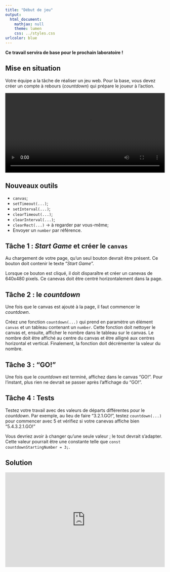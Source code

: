 ```yaml
---
title: "Début de jeu"
output:
  html_document:
    mathjax: null
    theme: lumen
    css: ../styles.css
urlcolor: blue
---
```


**Ce travail servira de base pour le prochain laboratoire !**

## Mise en situation
Votre équipe a la tâche de réaliser un jeu web. Pour la base, vous devez créer un compte à rebours (_countdown_) qui prépare le joueur à l'action.

<video controls width="100%">
  <source src="3.mp4" type="video/mp4">
</video>

## Nouveaux outils

* `canvas`;
* `setTimeout(...)`;
* `setInterval(...)`;
* `clearTimeout(...)`;
* `clearInterval(...)`;
* `clearRect(...)` → à regarder par vous-même;
* Envoyer un `number` par référence.

## Tâche 1 : _Start Game_ et créer le `canvas`
Au chargement de votre page, qu'un seul bouton devrait être présent. Ce bouton doit contenir le texte "_Start Game_".

Lorsque ce bouton est cliqué, il doit disparaître et créer un canevas de 640x480 pixels. Ce canevas doit être centré horizontalement dans la page.

## Tâche 2 : le _countdown_
Une fois que le canvas est ajouté à la page, il faut commencer le _countdown_.

Créez une fonction `countdown(...)` qui prend en paramètre un élément `canvas` et un tableau contenant un `number`. Cette fonction doit nettoyer le canvas et, ensuite, afficher le nombre dans le tableau sur le canvas. Le nombre doit être affiché au centre du canvas et être alligné aux centres horizontal et vertical. Finalement, la fonction doit décrémenter la valeur du nombre.

## Tâche 3 : "GO!"
Une fois que le _countdown_ est terminé, affichez dans le canvas "GO!". Pour l'instant, plus rien ne devrait se passer après l'affichage du "GO!".

## Tâche 4 : Tests
Testez votre travail avec des valeurs de départs différentes pour le _countdown_. Par exemple, au lieu de faire "3.2.1.GO!", testez `countdown(...)` pour commencer avec 5 et vérifiez si votre canevas affiche bien "5.4.3.2.1.GO!"

Vous devriez avoir à changer qu'une seule valeur ; le tout devrait s'adapter. Cette valeur pourrait être une constante telle que `const countdownStartingNumber = 3;`.

## Solution
<iframe width="100%" height="300" src="https://jsfiddle.net/KayRoss/8rhejygw/2/embedded/" allowfullscreen="allowfullscreen" allowpaymentrequest frameborder="0"></iframe>
